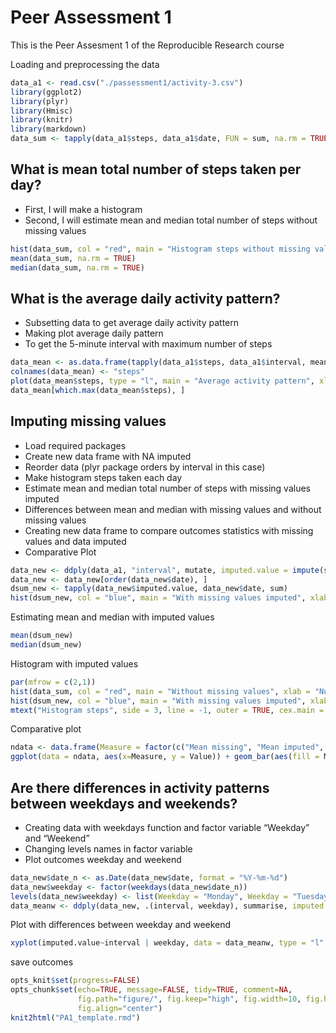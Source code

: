 Peer Assessment 1
=================

This is the Peer Assesment 1 of the Reproducible Research course

Loading and preprocessing the data

```r
data_a1 <- read.csv("./passessment1/activity-3.csv")
library(ggplot2)
library(plyr)
library(Hmisc)
library(knitr)
library(markdown)
data_sum <- tapply(data_a1$steps, data_a1$date, FUN = sum, na.rm = TRUE)
```
What is mean total number of steps taken per day?
-------------------------------------------------

* First, I will make a histogram
* Second, I will estimate mean and median total number of steps without missing values
```r
hist(data_sum, col = "red", main = "Histogram steps without missing values", xlab = "Number of steps", breaks = 20)
mean(data_sum, na.rm = TRUE)
median(data_sum, na.rm = TRUE)
```
What is the average daily activity pattern?
-------------------------------------------

* Subsetting data to get average daily activity pattern
* Making plot average daily pattern
* To get the 5-minute interval with maximum number of steps 
```r
data_mean <- as.data.frame(tapply(data_a1$steps, data_a1$interval, mean, na.rm = TRUE))
colnames(data_mean) <- "steps"
plot(data_mean$steps, type = "l", main = "Average activity pattern", xlab = "5 minute Interval", ylab = "Averaged across all day")
data_mean[which.max(data_mean$steps), ]
```
Imputing missing values
-----------------------

* Load required packages
* Create new data frame with NA imputed
* Reorder data (plyr package orders by interval in this case)
* Make histogram steps taken each day
* Estimate mean and median total number of steps with missing values imputed
* Differences between mean and median with missing values and without missing values
* Creating new data frame to compare outcomes statistics with missing values and data imputed
* Comparative Plot
```r
data_new <- ddply(data_a1, "interval", mutate, imputed.value = impute(steps, mean))
data_new <- data_new[order(data_new$date), ]
dsum_new <- tapply(data_new$imputed.value, data_new$date, sum)
hist(dsum_new, col = "blue", main = "With missing values imputed", xlab = "Number of steps", cex.main = 1.0, breaks = 20)
```
Estimating mean and median with imputed values
```r
mean(dsum_new)
median(dsum_new)
```
Histogram with imputed values
```r
par(mfrow = c(2,1))
hist(data_sum, col = "red", main = "Without missing values", xlab = "Number of steps", cex.main = 1.0, cex.lab = 1.0, breaks = 20)
hist(dsum_new, col = "blue", main = "With missing values imputed", xlab = "Number of steps", cex.main = 1.0, breaks = 20)
mtext("Histogram steps", side = 3, line = -1, outer = TRUE, cex.main = 2.5, font = 2)
```
Comparative plot
```r
ndata <- data.frame(Measure = factor(c("Mean missing", "Mean imputed", "Median missing", "Median imputed"), levels = c ("Mean missing", "Mean imputed", "Median missing", "Median imputed")), Value = c(9354.23, 10766.19, 10395, 10766.19))
ggplot(data = ndata, aes(x=Measure, y = Value)) + geom_bar(aes(fill = Measure), stat="identity") + ggtitle("Steps statistics: Data with NA vs data imputed")
```
Are there differences in activity patterns between weekdays and weekends?
-------------------------------------------------------------------------

* Creating data with weekdays function and factor variable "Weekday" and "Weekend"
* Changing levels names in factor variable
* Plot outcomes weekday and weekend
```r
data_new$date_n <- as.Date(data_new$date, format = "%Y-%m-%d")
data_new$weekday <- factor(weekdays(data_new$date_n))
levels(data_new$weekday) <- list(Weekday = "Monday", Weekday = "Tuesday", Weekday = "Wednesday", Weekday = "Thursday", Weekday = "Friday", Weekend = "Sunday", Weekend= "Saturday")
data_meanw <- ddply(data_new, .(interval, weekday), summarise, imputed.value = mean(imputed.value))
```
Plot with differences between weekday and weekend
```r
xyplot(imputed.value~interval | weekday, data = data_meanw, type = "l", layout = c(1,2), ylab = "Number of steps", col = "blue")
```
save outcomes

```r
opts_knit$set(progress=FALSE)
opts_chunk$set(echo=TRUE, message=FALSE, tidy=TRUE, comment=NA,
               fig.path="figure/", fig.keep="high", fig.width=10, fig.height=6,
               fig.align="center")
knit2html("PA1_template.rmd")
```



